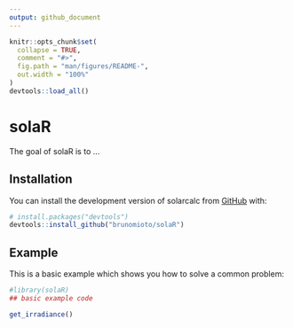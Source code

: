 ```yaml
---
output: github_document
---
```


<!-- README.md is generated from README.Rmd. Please edit that file -->

```r
knitr::opts_chunk$set(
  collapse = TRUE,
  comment = "#>",
  fig.path = "man/figures/README-",
  out.width = "100%"
)
devtools::load_all()
```

# solaR

<!-- badges: start -->
<!-- badges: end -->

The goal of solaR is to ...

## Installation

You can install the development version of solarcalc from [GitHub](https://github.com/) with:

``` r
# install.packages("devtools")
devtools::install_github("brunomioto/solaR")
```

## Example

This is a basic example which shows you how to solve a common problem:

```r
#library(solaR)
## basic example code
```

```r
get_irradiance()
```

